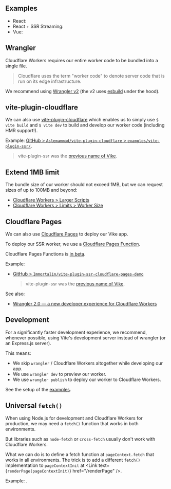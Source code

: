 

## Examples

 - React: <RepoLink path='/examples/cloudflare-workers-react/' />
 - React + SSR Streaming: <RepoLink path='/examples/cloudflare-workers-react-full/' />
 - Vue: <RepoLink path='/examples/cloudflare-workers-vue/' />


## Wrangler

Cloudflare Workers requires our entire worker code to be bundled into a single file.

> Cloudflare uses the term "worker code" to denote server code that is run on its edge infrastructure.

We recommend using [Wrangler v2](https://github.com/cloudflare/wrangler2) (the v2 uses [esbuild](https://esbuild.github.io/) under the hood).


## vite-plugin-cloudflare

We can also use [vite-plugin-cloudflare](https://github.com/Aslemammad/vite-plugin-cloudflare) which enables us to simply use `$ vite build` and `$ vite dev` to build and develop our worker code (including HMR support!).

Example: [GitHub > `Aslemammad/vite-plugin-cloudflare` > `examples/vite-plugin-ssr/`](https://github.com/Aslemammad/vite-plugin-cloudflare/tree/main/examples/vite-plugin-ssr).

> vite-plugin-ssr was the [previous name of Vike](https://vite-plugin-ssr.com/vike).


## Extend 1MB limit

The bundle size of our worker should not exceed 1MB, but we can request sizes of up to 100MB and beyond:
 - [Cloudflare Workers > Larger Scripts](https://www.cloudflare.com/larger-scripts-on-workers-early-access/)
 - [Cloudflare Workers > Limits > Worker Size](https://developers.cloudflare.com/workers/platform/limits/#worker-size)


## Cloudflare Pages

We can also use [Cloudflare Pages](https://developers.cloudflare.com/pages/) to deploy our Vike app.

To deploy our SSR worker, we use a [Cloudflare Pages Function](https://developers.cloudflare.com/pages/platform/functions/).

<Warning>Cloudflare Pages Functions is [in beta](https://developers.cloudflare.com/pages/platform/functions/).</Warning>

Example:
 - [GitHub > `Immortalin/vite-plugin-ssr-cloudflare-pages-demo`](https://github.com/Immortalin/vite-plugin-ssr-cloudflare-pages-demo)
   > vite-plugin-ssr was the [previous name of Vike](https://vite-plugin-ssr.com/vike).

See also:
 - [Wrangler 2.0 — a new developer experience for Cloudflare Workers](https://blog.cloudflare.com/wrangler-v2-beta/)


## Development

For a significantly faster development experience, we recommend, whenever possible, using Vite's development server instead of wrangler (or an Express.js server).

This means:
 - We skip `wrangler` / Cloudflare Workers altogether while developing our app.
 - We use `wrangler dev` to preview our worker.
 - We use `wrangler publish` to deploy our worker to Cloudflare Workers.

See the setup of the [examples](#examples).


## Universal `fetch()`

When using Node.js for development and Cloudflare Workers for production, we may need a `fetch()` function that works in both environments.

But libraries such as `node-fetch` or `cross-fetch` usually don't work with Cloudflare Workers.

What we can do is to define a fetch function at `pageContext.fetch` that works in all environments.
The trick is to add a different `fetch()` implementation to `pageContextInit` at <Link text={<code>renderPage(pageContextInit)</code>} href="/renderPage" />.

Example: <RepoLink path='/examples/cloudflare-workers-react-full#universal-fetch' />.
